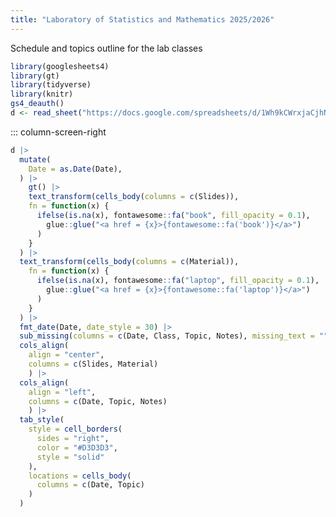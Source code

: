 ```yaml
---
title: "Laboratory of Statistics and Mathematics 2025/2026"
---
```


Schedule and topics outline for the lab classes

```r
library(googlesheets4)
library(gt)
library(tidyverse)
library(knitr)
gs4_deauth()
d <- read_sheet("https://docs.google.com/spreadsheets/d/1Wh9kCWrxjaCjhN-j7dryvMvCnsh3LiqITC9_9lponEQ/edit?usp=sharing", sheet = "schedule")
```

::: column-screen-right
```r
d |>
  mutate(
    Date = as.Date(Date),
  ) |>
    gt() |> 
    text_transform(cells_body(columns = c(Slides)),
    fn = function(x) {
      ifelse(is.na(x), fontawesome::fa("book", fill_opacity = 0.1),
        glue::glue("<a href = {x}>{fontawesome::fa('book')}</a>")
      )
    }
  ) |> 
  text_transform(cells_body(columns = c(Material)),
    fn = function(x) {
      ifelse(is.na(x), fontawesome::fa("laptop", fill_opacity = 0.1),
        glue::glue("<a href = {x}>{fontawesome::fa('laptop')}</a>")
      )
    }
  ) |> 
  fmt_date(Date, date_style = 30) |>
  sub_missing(columns = c(Date, Class, Topic, Notes), missing_text = "") |>
  cols_align(
    align = "center", 
    columns = c(Slides, Material)
    ) |>
  cols_align(
    align = "left", 
    columns = c(Date, Topic, Notes)
    ) |>
  tab_style(
    style = cell_borders(
      sides = "right",
      color = "#D3D3D3",
      style = "solid"
    ),
    locations = cells_body(
      columns = c(Date, Topic)
    )
  ) 
```